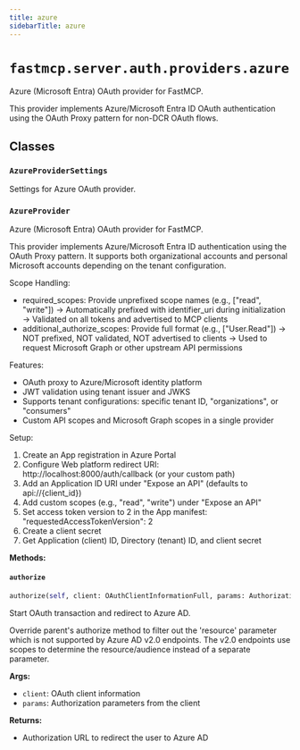 ```yaml
---
title: azure
sidebarTitle: azure
---
```


# `fastmcp.server.auth.providers.azure`


Azure (Microsoft Entra) OAuth provider for FastMCP.

This provider implements Azure/Microsoft Entra ID OAuth authentication
using the OAuth Proxy pattern for non-DCR OAuth flows.


## Classes

### `AzureProviderSettings` <sup><a href="https://github.com/jlowin/fastmcp/blob/main/src/fastmcp/server/auth/providers/azure.py#L29" target="_blank"><Icon icon="github" style="width: 14px; height: 14px;" /></a></sup>


Settings for Azure OAuth provider.


### `AzureProvider` <sup><a href="https://github.com/jlowin/fastmcp/blob/main/src/fastmcp/server/auth/providers/azure.py#L62" target="_blank"><Icon icon="github" style="width: 14px; height: 14px;" /></a></sup>


Azure (Microsoft Entra) OAuth provider for FastMCP.

This provider implements Azure/Microsoft Entra ID authentication using the
OAuth Proxy pattern. It supports both organizational accounts and personal
Microsoft accounts depending on the tenant configuration.

Scope Handling:
- required_scopes: Provide unprefixed scope names (e.g., ["read", "write"])
  → Automatically prefixed with identifier_uri during initialization
  → Validated on all tokens and advertised to MCP clients
- additional_authorize_scopes: Provide full format (e.g., ["User.Read"])
  → NOT prefixed, NOT validated, NOT advertised to clients
  → Used to request Microsoft Graph or other upstream API permissions

Features:
- OAuth proxy to Azure/Microsoft identity platform
- JWT validation using tenant issuer and JWKS
- Supports tenant configurations: specific tenant ID, "organizations", or "consumers"
- Custom API scopes and Microsoft Graph scopes in a single provider

Setup:
1. Create an App registration in Azure Portal
2. Configure Web platform redirect URI: http://localhost:8000/auth/callback (or your custom path)
3. Add an Application ID URI under "Expose an API" (defaults to api://{client_id})
4. Add custom scopes (e.g., "read", "write") under "Expose an API"
5. Set access token version to 2 in the App manifest: "requestedAccessTokenVersion": 2
6. Create a client secret
7. Get Application (client) ID, Directory (tenant) ID, and client secret


**Methods:**

#### `authorize` <sup><a href="https://github.com/jlowin/fastmcp/blob/main/src/fastmcp/server/auth/providers/azure.py#L293" target="_blank"><Icon icon="github" style="width: 14px; height: 14px;" /></a></sup>

```python
authorize(self, client: OAuthClientInformationFull, params: AuthorizationParams) -> str
```

Start OAuth transaction and redirect to Azure AD.

Override parent's authorize method to filter out the 'resource' parameter
which is not supported by Azure AD v2.0 endpoints. The v2.0 endpoints use
scopes to determine the resource/audience instead of a separate parameter.

**Args:**
- `client`: OAuth client information
- `params`: Authorization parameters from the client

**Returns:**
- Authorization URL to redirect the user to Azure AD

